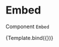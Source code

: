 
<Meta title="SB/User/LearnPage/BlockElement/Embed" component={Embed} />

# Embed

Component `Embed`


<Canvas>
  <Story
    name="Embed"
    args={{
      content: {
        data: {
          caption: 'Test video caption',
          embed: 'https://www.youtube.com/watch?v=dQw4w9WgXcQ',
          height: '150',
        },
      },
    }}
  >
    {Template.bind({})}
  </Story>
</Canvas>
